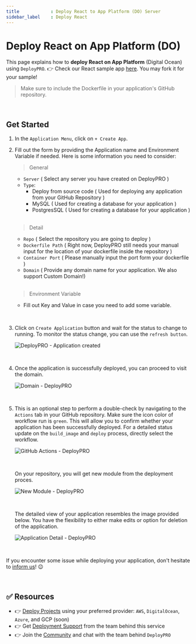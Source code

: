 ```yaml
---
title            : Deploy React to App Platform (DO) Server
sidebar_label    : Deploy React
---
```


# Deploy React on App Platform (DO) 

This page explains how to **deploy React on App Platform** (Digital Ocean) using `DeployPRO`. 👉 Check our React sample app [here](https://github.com/app-generator/deploypro-react). You may fork it for your sample!

> Make sure to include the Dockerfile in your application's GitHub repository.

<br />

## Get Started

1. In the `Application Menu`, click on `+ Create App`.
2. Fill out the form by providing the Application name and Environment Variable if needed. Here is some information you need to consider:

    > General

    - `Server` ( Select any server you have created on DeployPRO )
    - `Type`:
        - Deploy from source code ( Used for deploying any application from your GitHub Repository )
        - MySQL ( Used for creating a database for your application )
        - PostgresSQL ( Used for creating a database for your application )

    <br />

    > Detail

    - `Repo` ( Select the repository you are going to deploy )
    - `Dockerfile Path` ( Right now, DeployPRO still needs your manual input for the location of your dockerfile inside the repository )
    - `Container Port` ( Please manually input the port form your dockerfile )
    - `Domain` ( Provide any domain name for your application. We also support Custom Domain!)

    <br />

    > Environment Variable

    - Fill out Key and Value in case you need to add some variable.

<br />

3. Click on `Create Application` button and wait for the status to change to running. To monitor the status change, you can use the `refresh button`.

    ![DeployPRO - Application created](https://github.com/app-generator/deploypro-docs/assets/46531367/bb9fe6b7-d8a5-4c2d-bf50-45e649572b41)

<br />

4. Once the application is successfully deployed, you can proceed to visit the domain.

    ![Domain - DeployPRO](https://github.com/app-generator/deploypro-docs/assets/46531367/2c75a6c4-5712-4857-8985-e93c44a37379)

<br />

5. This is an optional step to perform a double-check by navigating to the `Actions` tab in your GitHub repository. Make sure the icon color of workflow run is `green`. This will allow you to confirm whether your application has been successfully deployed. For a detailed status update on the `build_image` and `deploy` process, directly select the workflow.
    
    ![GitHub Actions - DeployPRO](https://github.com/app-generator/deploypro-docs/assets/46531367/0bf412aa-c767-4774-8862-52128b7089a8)
    
    <br />

    On your repository, you will get new module from the deployment proces.
    
    ![New Module - DeployPRO](https://github.com/app-generator/deploypro-docs/assets/46531367/a8dadc32-5a23-458d-8111-56e1e394b1fa)
    
    <br />

    The detailed view of your application resembles the image provided below. You have the flexibility to either make edits or option for deletion of the application.

    ![Application Detail - DeployPRO](https://github.com/app-generator/deploypro-docs/assets/46531367/4e8cd928-e7be-4535-9332-edd9f3ff6f2e)

    <br />
    
If you encounter some issue while deploying your application, don't hesitate to [inform us](https://discord.gg/qQhjQZhnur)! 😉

<br />

## ✅ Resources

- 👉 [Deploy Projects](https://deploypro.dev/) using your preferred provider: `AWS`, `DigitalOcean`, `Azure`, and GCP (soon)
- 👉 Get [Deployment Support](https://deploypro.dev/support/) from the team behind this service
- 👉 Join the [Community](https://discord.gg/qQhjQZhnur) and chat with the team behind `DeployPRO`